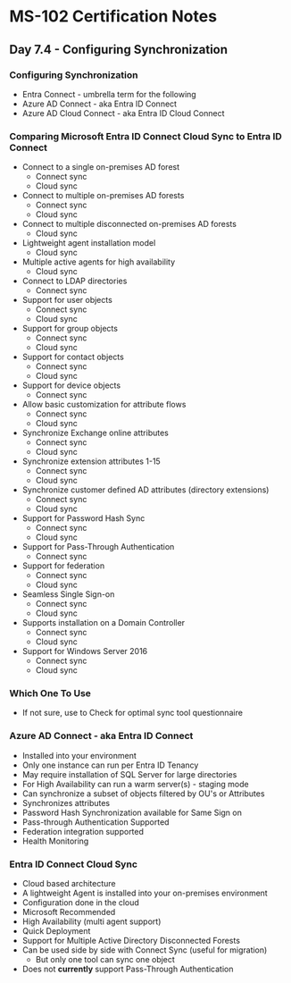 # MS-102 Certification Notes
## Day 7.4 - Configuring Synchronization

### Configuring Synchronization
* Entra Connect - umbrella term for the following
* Azure AD Connect - aka Entra ID Connect
* Azure AD Cloud Connect - aka Entra ID Cloud Connect

### Comparing Microsoft Entra ID Connect Cloud Sync to Entra ID Connect
* Connect to a single on-premises AD forest
	* Connect sync
	* Cloud sync
* Connect to multiple on-premises AD forests
	* Connect sync
	* Cloud sync
* Connect to multiple disconnected on-premises AD forests
	* Cloud sync
* Lightweight agent installation model
	* Cloud sync
* Multiple active agents for high availability
	* Cloud sync
* Connect to LDAP directories
	* Connect sync
* Support for user objects
	* Connect sync
	* Cloud sync
* Support for group objects
	* Connect sync
	* Cloud sync
* Support for contact objects
	* Connect sync
	* Cloud sync
* Support for device objects
	* Connect sync
* Allow basic customization for attribute flows
	* Connect sync
	* Cloud sync
* Synchronize Exchange online attributes
	* Connect sync
	* Cloud sync
* Synchronize extension attributes 1-15
	* Connect sync
	* Cloud sync
* Synchronize customer defined AD attributes (directory extensions)
	* Connect sync
	* Cloud sync
* Support for Password Hash Sync
	* Connect sync
	* Cloud sync
* Support for Pass-Through Authentication
	* Connect sync
* Support for federation
	* Connect sync
	* Cloud sync
* Seamless Single Sign-on
	* Connect sync
	* Cloud sync
* Supports installation on a Domain Controller
	* Connect sync
	* Cloud sync
* Support for Windows Server 2016
	* Connect sync
	* Cloud sync

### Which One To Use
* If not sure, use to Check for optimal sync tool questionnaire

### Azure AD Connect - aka Entra ID Connect
* Installed into your environment
* Only one instance can run per Entra ID Tenancy
* May require installation of SQL Server for large directories
* For High Availability can run a warm server(s) - staging mode
* Can synchronize a subset of objects filtered by OU's or Attributes
* Synchronizes attributes
* Password Hash Synchronization available for Same Sign on
* Pass-through Authentication Supported
* Federation integration supported
* Health Monitoring

### Entra ID Connect Cloud Sync
* Cloud based architecture
* A lightweight Agent is installed into your on-premises environment
* Configuration done in the cloud
* Microsoft Recommended
* High Availability (multi agent support)
* Quick Deployment
* Support for Multiple Active Directory Disconnected Forests
* Can be used side by side with Connect Sync (useful for migration)
	* But only one tool can sync one object
* Does not **currently** support Pass-Through Authentication